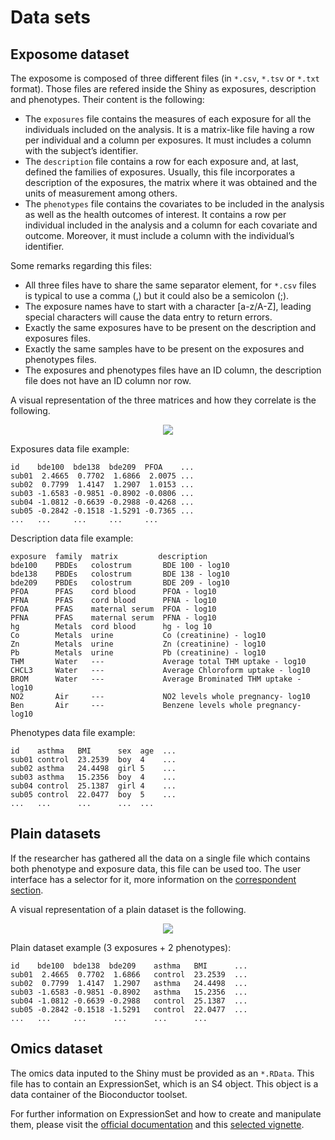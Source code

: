 # Data sets

## Exposome dataset {#expo_data}
The exposome is composed of three different files (in `*.csv`, `*.tsv` or `*.txt` format). Those files are refered inside the Shiny as exposures, description and phenotypes. Their content is the following:

+ The `exposures` file contains the measures of each exposure for all the individuals included on the analysis. It is a matrix-like file having a row per individual and a column per exposures. It must includes a column with the subject’s identifier.
+ The `description` file contains a row for each exposure and, at last, defined the families of exposures. Usually, this file incorporates a description of the exposures, the matrix where it was obtained and the units of measurement among others.
+ The `phenotypes` file contains the covariates to be included in the analysis as well as the health outcomes of interest. It contains a row per individual included in the analysis and a column for each covariate and outcome. Moreover, it must include a column with the individual’s identifier.

Some remarks regarding this files:

+ All three files have to share the same separator element, for `*.csv` files is typical to use a comma (,) but it could also be a semicolon (;).
+ The exposure names have to start with a character [a-z/A-Z], leading special characters will cause the data entry to return errors.
+ Exactly the same exposures have to be present on the description and exposures files.
+ Exactly the same samples have to be present on the exposures and phenotypes files.
+ The exposures and phenotypes files have an ID column, the description file does not have an ID column nor row.

A visual representation of the three matrices and how they correlate is the following.

<center>
![](images/exposome_dataset_struct.png)
</center>

Exposures data file example:

```
id    bde100  bde138  bde209  PFOA    ...
sub01  2.4665  0.7702  1.6866  2.0075 ...
sub02  0.7799  1.4147  1.2907  1.0153 ...  
sub03 -1.6583 -0.9851 -0.8902 -0.0806 ... 
sub04 -1.0812 -0.6639 -0.2988 -0.4268 ... 
sub05 -0.2842 -0.1518 -1.5291 -0.7365 ... 
...   ...     ...     ...     ...
```

Description data file example:

```
exposure  family  matrix         description
bde100    PBDEs   colostrum       BDE 100 - log10
bde138    PBDEs   colostrum       BDE 138 - log10
bde209    PBDEs   colostrum       BDE 209 - log10
PFOA      PFAS    cord blood      PFOA - log10
PFNA      PFAS    cord blood      PFNA - log10
PFOA      PFAS    maternal serum  PFOA - log10
PFNA      PFAS    maternal serum  PFNA - log10
hg        Metals  cord blood      hg - log 10
Co        Metals  urine           Co (creatinine) - log10
Zn        Metals  urine           Zn (creatinine) - log10
Pb        Metals  urine           Pb (creatinine) - log10
THM       Water   ---             Average total THM uptake - log10
CHCL3     Water   ---             Average Chloroform uptake - log10
BROM      Water   ---             Average Brominated THM uptake - log10
NO2       Air     ---             NO2 levels whole pregnancy- log10
Ben       Air     ---             Benzene levels whole pregnancy- log10
```

Phenotypes data file example:

```
id    asthma   BMI      sex  age  ...
sub01 control  23.2539  boy  4    ...
sub02 asthma   24.4498  girl 5    ...
sub03 asthma   15.2356  boy  4    ...
sub04 control  25.1387  girl 4    ...
sub05 control  22.0477  boy  5    ...
...   ...      ...      ...  ...
```

## Plain datasets {#plain_data_expl}

If the researcher has gathered all the data on a single file which contains both phenotype and exposure data, this file can be used too. The user interface has a selector for it, more information on the [correspondent section](#plain_data).

A visual representation of a plain dataset is the following.

<center>
![](images/plain_tables.png)
</center>

Plain dataset example (3 exposures + 2 phenotypes):

```
id    bde100  bde138  bde209    asthma   BMI      ...
sub01  2.4665  0.7702  1.6866   control  23.2539  ...
sub02  0.7799  1.4147  1.2907   asthma   24.4498  ...  
sub03 -1.6583 -0.9851 -0.8902   asthma   15.2356  ... 
sub04 -1.0812 -0.6639 -0.2988   control  25.1387  ... 
sub05 -0.2842 -0.1518 -1.5291   control  22.0477  ...
...   ...     ...      ...      ...      ...
```

## Omics dataset {#omicsds}

The omics data inputed to the Shiny must be provided as an `*.RData`. This file has to contain an ExpressionSet, which is an S4 object. This object is a data container of the Bioconductor toolset.

For further information on ExpressionSet and how to create and manipulate them, please visit the [official documentation](https://www.bioconductor.org/packages/devel/bioc/vignettes/Biobase/inst/doc/ExpressionSetIntroduction.pdf) and this [ selected vignette](https://kasperdanielhansen.github.io/genbioconductor/html/ExpressionSet.html).